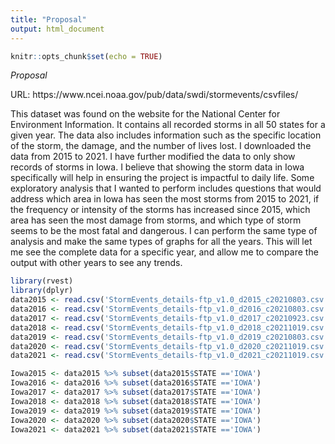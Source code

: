 ---
title: "Proposal"
output: html_document
---

```{r setup, include=FALSE}
knitr::opts_chunk$set(echo = TRUE)
```
*Proposal*

URL: https://www.ncei.noaa.gov/pub/data/swdi/stormevents/csvfiles/

This dataset was found on the website for the National Center for Environment Information. It contains all recorded storms in all 50 states for a given year. The data also includes information such as the specific location of the storm, the damage, and the number of lives lost. I downloaded the data from 2015 to 2021. I have further modified the data to only show records of storms in Iowa. I believe that showing the storm data in Iowa specifically will help in ensuring the project is impactful to daily life. Some exploratory analysis that I wanted to perform includes questions that would address which area in Iowa has seen the most storms from 2015 to 2021, if the frequency or intensity of the storms has increased since 2015, which area has seen the most damage from storms, and which type of storm seems to be the most fatal and dangerous. I can perform the same type of analysis and make the same types of graphs for all the years. This will let me see the complete data for a specific year, and allow me to compare the output with other years to see any trends.
```{r}
library(rvest)
library(dplyr)
data2015 <- read.csv('StormEvents_details-ftp_v1.0_d2015_c20210803.csv.gz')
data2016 <- read.csv('StormEvents_details-ftp_v1.0_d2016_c20210803.csv.gz')
data2017 <- read.csv('StormEvents_details-ftp_v1.0_d2017_c20210923.csv.gz')
data2018 <- read.csv('StormEvents_details-ftp_v1.0_d2018_c20211019.csv.gz')
data2019 <- read.csv('StormEvents_details-ftp_v1.0_d2019_c20210803.csv.gz')
data2020 <- read.csv('StormEvents_details-ftp_v1.0_d2020_c20211019.csv.gz')
data2021 <- read.csv('StormEvents_details-ftp_v1.0_d2021_c20211019.csv.gz')

Iowa2015 <- data2015 %>% subset(data2015$STATE =='IOWA')
Iowa2016 <- data2016 %>% subset(data2016$STATE =='IOWA')
Iowa2017 <- data2017 %>% subset(data2017$STATE =='IOWA')
Iowa2018 <- data2018 %>% subset(data2018$STATE =='IOWA')
Iowa2019 <- data2019 %>% subset(data2019$STATE =='IOWA')
Iowa2020 <- data2020 %>% subset(data2020$STATE =='IOWA')
Iowa2021 <- data2021 %>% subset(data2021$STATE =='IOWA')
```

